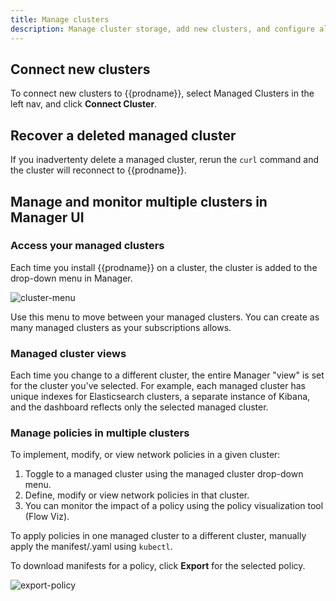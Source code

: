 ```yaml
---
title: Manage clusters
description: Manage cluster storage, add new clusters, and configure alerts.
---
```


## Connect new clusters

To connect new clusters to {{prodname}}, select Managed Clusters in the left nav, and click **Connect Cluster**. 

## Recover a deleted managed cluster

If you inadvertenty delete a managed cluster, rerun the `curl` command and the cluster will reconnect to {{prodname}}. 

## Manage and monitor multiple clusters in Manager UI

### Access your managed clusters

Each time you install {{prodname}} on a cluster, the cluster is added to the drop-down menu in Manager.

![cluster-menu](/img/calico-cloud/cluster-menu.png)

Use this menu to move between your managed clusters. You can create as many managed clusters as your subscriptions allows. 

### Managed cluster views

Each time you change to a different cluster, the entire Manager "view" is set for the cluster you've selected. For example, each managed cluster has unique indexes for Elasticsearch clusters, a separate instance of Kibana, and the dashboard reflects only the selected managed cluster. 

### Manage policies in multiple clusters

To implement, modify, or view network policies in a given cluster:

1. Toggle to a managed cluster using the managed cluster drop-down menu.
1. Define, modify or view network policies in that cluster. 
1. You can monitor the impact of a policy using the policy visualization tool (Flow Viz).

To apply policies in one managed cluster to a different cluster, manually apply the manifest/.yaml using `kubectl`. 

To download manifests for a policy, click **Export** for the selected policy.

![export-policy](/img/calico-cloud/export-policy.png)
